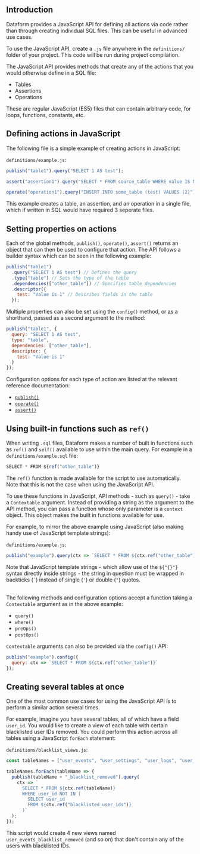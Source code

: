 

## Introduction

Dataform provides a JavaScript API for defining all actions via code rather than through creating individual SQL files. This can be useful in advanced use cases.

To use the JavaScript API, create a `.js` file anywhere in the `definitions/` folder of your project. This code will be run during project compilation.

The JavaScript API provides methods that create any of the actions that you would otherwise define in a SQL file:

- Tables
- Assertions
- Operations

These are regular JavaScript (ES5) files that can contain arbitrary code, for loops, functions, constants, etc.

## Defining actions in JavaScript

The following file is a simple example of creating actions in JavaScript:

`definitions/example.js`:

```js
publish("table1").query("SELECT 1 AS test");

assert("assertion1").query("SELECT * FROM source_table WHERE value IS NULL");

operate("operation1").query("INSERT INTO some_table (test) VALUES (2)");
```

This example creates a table, an assertion, and an operation in a single file, which if written in SQL would have required 3 seperate files.

## Setting properties on actions

Each of the global methods, `publish()`, `operate()`, `assert()` returns an object that can then be used to configure that action. The API follows a builder syntax which can be seen in the following example:

```js
publish("table1")
  .query("SELECT 1 AS test") // Defines the query
  .type("table") // Sets the type of the table
  .dependencies(["other_table"]) // Specifies table dependencies
  .descriptor({
    test: "Value is 1" // Describes fields in the table
  });
```

Multiple properties can also be set using the `config()` method, or as a shorthand, passed as a second argument to the method:

```js
publish("table1", {
  query: "SELECT 1 AS test",
  type: "table",
  dependencies: ["other_table"],
  descriptor: {
    test: "Value is 1"
  }
});
```

Configuration options for each type of action are listed at the relevant reference documentation:

- [`publish()`](/reference/tables)
- [`operate()`](/reference/operations)
- [`assert()`](/reference/assertions)

## Using built-in functions such as `ref()`

When writing `.sql` files, Dataform makes a number of built in functions such as `ref()` and `self()` available to use within the main query. For example in a `definitions/example.sql` file:

```js
SELECT * FROM ${ref("other_table")}
```

The `ref()` function is made available for the script to use automatically. Note that this is not the case when using the JavaScript API.

To use these functions in JavaScript, API methods - such as `query()` - take a `Contextable` argument. Instead of providing a string as the argument to the API method,
you can pass a function whose only parameter is a `context` object. This object makes the built in functions available for use.

For example, to mirror the above example using JavaScript (also making handy use of JavaScript template strings):

`definitions/example.js`:

```js
publish("example").query(ctx => `SELECT * FROM ${ctx.ref("other_table")}`);
```

<div className="pt-callout pt-icon-info-sign pt-intent-warning" markdown="1">
  Note that JavaScript template strings - which allow use of the <code>${"{}"}</code> syntax
  directly inside strings - the string in question must be wrapped in backticks (<code>`</code>)
  instead of single (<code>'</code>) or double (<code>"</code>) quotes.
</div>

<br />

The following methods and configuration options accept a function taking a `Contextable` argument as in the above example:

- `query()`
- `where()`
- `preOps()`
- `postOps()`

`Contextable` arguments can also be provided via the `config()` API:

```js
publish("example").config({
  query: ctx => `SELECT * FROM ${ctx.ref("other_table")}`
});
```

## Creating several tables at once

One of the most common use cases for using the JavaScript API is to perform a similar action several times.

For example, imagine you have several tables, all of which have a field `user_id`. You would like to create a view of each table with certain blacklisted user IDs removed.
You could perform this action across all tables using a JavaScript `forEach` statement:

`definitions/blacklist_views.js`:

```js
const tableNames = ["user_events", "user_settings", "user_logs", "user_friends"];

tableNames.forEach(tableName => {
  publish(tableName + "_blacklist_removed").query(
    ctx => `
      SELECT * FROM ${ctx.ref(tableName)}
      WHERE user_id NOT IN (
        SELECT user_id
        FROM ${ctx.ref("blacklisted_user_ids")}
      )`
  );
});
```

This script would create 4 new views named `user_events_blacklist_removed` (and so on) that don't contain any of the users with blacklisted IDs.
